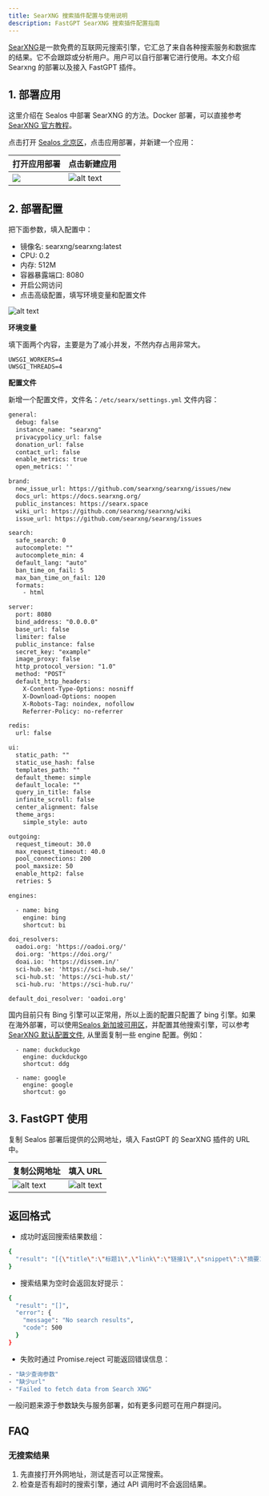 ```yaml
---
title: SearXNG 搜索插件配置与使用说明
description: FastGPT SearXNG 搜索插件配置指南
---
```


[SearXNG](https://github.com/searxng/searxng)是一款免费的互联网元搜索引擎，它汇总了来自各种搜索服务和数据库的结果。它不会跟踪或分析用户。用户可以自行部署它进行使用。本文介绍 Searxng 的部署以及接入 FastGPT 插件。


## 1. 部署应用

这里介绍在 Sealos 中部署 SearXNG 的方法。Docker 部署，可以直接参考 [SearXNG 官方教程](https://github.com/searxng/searxng)。

点击打开 [Sealos 北京区](https://bja.sealos.run?uid=fnWRt09fZP)，点击应用部署，并新建一个应用：

| 打开应用部署 | 点击新建应用 |
| --- | --- |
| ![](/imgs/searxng_plugin_guide1.png) | ![alt text](/imgs/image-45.png) |

## 2. 部署配置

把下面参数，填入配置中：

* 镜像名: searxng/searxng:latest
* CPU: 0.2
* 内存: 512M
* 容器暴露端口: 8080
* 开启公网访问
* 点击高级配置，填写环境变量和配置文件

![alt text](/imgs/image-50.png)

**环境变量**

填下面两个内容，主要是为了减小并发，不然内存占用非常大。

```
UWSGI_WORKERS=4
UWSGI_THREADS=4
```

**配置文件**

新增一个配置文件，文件名：`/etc/searx/settings.yml`
文件内容：

```txt
general:
  debug: false
  instance_name: "searxng"
  privacypolicy_url: false
  donation_url: false
  contact_url: false
  enable_metrics: true
  open_metrics: ''

brand:
  new_issue_url: https://github.com/searxng/searxng/issues/new
  docs_url: https://docs.searxng.org/
  public_instances: https://searx.space
  wiki_url: https://github.com/searxng/searxng/wiki
  issue_url: https://github.com/searxng/searxng/issues

search:
  safe_search: 0
  autocomplete: ""
  autocomplete_min: 4
  default_lang: "auto"
  ban_time_on_fail: 5
  max_ban_time_on_fail: 120
  formats:
    - html

server:
  port: 8080
  bind_address: "0.0.0.0"
  base_url: false
  limiter: false
  public_instance: false
  secret_key: "example"
  image_proxy: false
  http_protocol_version: "1.0"
  method: "POST"
  default_http_headers:
    X-Content-Type-Options: nosniff
    X-Download-Options: noopen
    X-Robots-Tag: noindex, nofollow
    Referrer-Policy: no-referrer

redis:
  url: false

ui:
  static_path: ""
  static_use_hash: false
  templates_path: ""
  default_theme: simple
  default_locale: ""
  query_in_title: false
  infinite_scroll: false
  center_alignment: false
  theme_args:
    simple_style: auto

outgoing:
  request_timeout: 30.0
  max_request_timeout: 40.0
  pool_connections: 200
  pool_maxsize: 50
  enable_http2: false
  retries: 5

engines:

  - name: bing
    engine: bing
    shortcut: bi

doi_resolvers:
  oadoi.org: 'https://oadoi.org/'
  doi.org: 'https://doi.org/'
  doai.io: 'https://dissem.in/'
  sci-hub.se: 'https://sci-hub.se/'
  sci-hub.st: 'https://sci-hub.st/'
  sci-hub.ru: 'https://sci-hub.ru/'

default_doi_resolver: 'oadoi.org'
```

国内目前只有 Bing 引擎可以正常用，所以上面的配置只配置了 bing 引擎。如果在海外部署，可以使用[Sealos 新加坡可用区](https://cloud.sealos.io?uid=fnWRt09fZP)，并配置其他搜索引擎，可以参考[SearXNG 默认配置文件](https://github.com/searxng/searxng/blob/master/searx/settings.yml), 从里面复制一些 engine 配置。例如：

```
  - name: duckduckgo
    engine: duckduckgo
    shortcut: ddg

  - name: google
    engine: google
    shortcut: go
```

## 3. FastGPT 使用

复制 Sealos 部署后提供的公网地址，填入 FastGPT 的 SearXNG 插件的 URL 中。

| 复制公网地址| 填入 URL |
| --- | --- |
| ![alt text](/imgs/image-48.png) | ![alt text](/imgs/image-49.png) |

## 返回格式

* 成功时返回搜索结果数组：

```bash
{
  "result": "[{\"title\":\"标题1\",\"link\":\"链接1\",\"snippet\":\"摘要1\"}, ...]"
}
```

* 搜索结果为空时会返回友好提示：

```bash
{
  "result": "[]",
  "error": {
    "message": "No search results",
    "code": 500
  }
}
```

* 失败时通过 Promise.reject 可能返回错误信息：

```bash
- "缺少查询参数"
- "缺少url"
- "Failed to fetch data from Search XNG"
```

一般问题来源于参数缺失与服务部署，如有更多问题可在用户群提问。

## FAQ

### 无搜索结果

1. 先直接打开外网地址，测试是否可以正常搜索。
2. 检查是否有超时的搜索引擎，通过 API 调用时不会返回结果。
